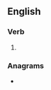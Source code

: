 ==English==

===Verb===
{{head|en|present participle}}

# {{present participle of|sauce|lang=en|nocat=1}}

===Anagrams===
* {{anagrams|en|a=acginsu|Gaucins|causing}}